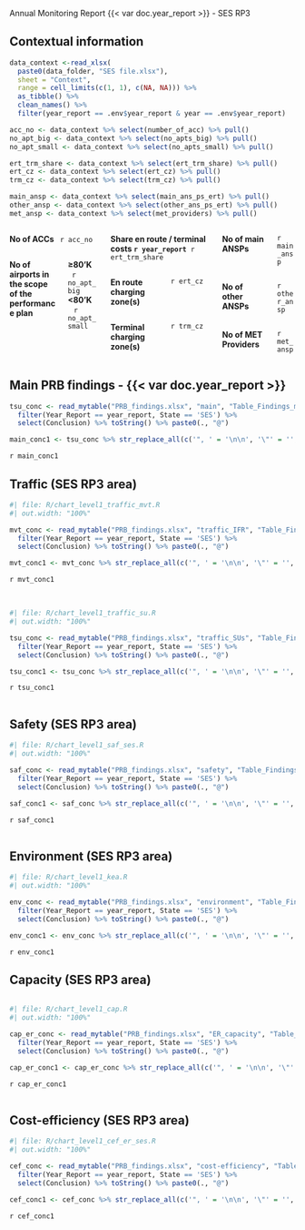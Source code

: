 [Annual Monitoring Report {{< var doc.year_report >}} - SES RP3]{.fakeh1}

## Contextual information
```r
data_context <-read_xlsx(
  paste0(data_folder, "SES file.xlsx"),
  sheet = "Context",
  range = cell_limits(c(1, 1), c(NA, NA))) %>%
  as_tibble() %>% 
  clean_names() %>% 
  filter(year_report == .env$year_report & year == .env$year_report)

acc_no <- data_context %>% select(number_of_acc) %>% pull()
no_apt_big <- data_context %>% select(no_apts_big) %>% pull()
no_apt_small <- data_context %>% select(no_apts_small) %>% pull()

ert_trm_share <- data_context %>% select(ert_trm_share) %>% pull()
ert_cz <- data_context %>% select(ert_cz) %>% pull()
trm_cz <- data_context %>% select(trm_cz) %>% pull()

main_ansp <- data_context %>% select(main_ans_ps_ert) %>% pull()
other_ansp <- data_context %>% select(other_ans_ps_ert) %>% pull()
met_ansp <- data_context %>% select(met_providers) %>% pull()
```


::: columns
<!-- ******************* 1st column -->
:::: {.column width="34%"}
**No of ACCs  ** `r acc_no`

::::: columns
:::::: {.column width="60%"}
**No of airports in the scope of the performance plan**
::::::

:::::: {.column width="40%"}
**≥80'K    ** `r no_apt_big`<br/> **<80'K     ** `r no_apt_small`
::::::
:::::
::::

<!-- ******************* 2nd column -->
:::: {.column width="38%"}

**Share en route / terminal costs `r year_report` ** `r ert_trm_share`

::::: columns
:::::: {.column width="55%"}
**En route charging zone(s)**
::::::

:::::: {.column width="45%"}
`r ert_cz`
::::::
:::::

::::: columns
:::::: {.column width="55%"}
[**Terminal charging zone(s)**]{.context-text}
::::::

:::::: {.column width="45%"}
`r trm_cz`
::::::
:::::
::::

<!-- ******************* 3rd column -->
:::: {.column width="28%"}
::::: columns
:::::: {.column width="70%"}
**No of main ANSPs ** 
::::::

:::::: {.column width="30%"}
`r main_ansp`
::::::
:::::

::::: columns
:::::: {.column width="70%"}
**No of other ANSPs **
::::::

:::::: {.column width="30%"}
`r other_ansp`
::::::
:::::

::::: columns
:::::: {.column width="70%"}
**No of MET Providers **
::::::

:::::: {.column width="30%"}
`r met_ansp`
::::::
:::::

::::
:::


## Main PRB findings - {{< var doc.year_report >}}

```r
tsu_conc <- read_mytable("PRB_findings.xlsx", "main", "Table_Findings_main") %>% 
  filter(Year_Report == year_report, State == 'SES') %>% 
  select(Conclusion) %>% toString() %>% paste0(., "@")

main_conc1 <- tsu_conc %>% str_replace_all(c('", ' = '\n\n', '\"' = '', '\n\n\n' = '\n\n')) %>% str_replace(fixed('c('), '') %>%  str_replace(fixed(')@'), '') %>%  str_replace_all('@', '') 
```

`r main_conc1`

## Traffic (SES RP3 area)

::: {#container-mvt}
:::: {#chart-mvt class="mychart"}
```r
#| file: R/chart_level1_traffic_mvt.R
#| out.width: "100%"
```
::::

:::: {#concl-mvt}
```r
mvt_conc <- read_mytable("PRB_findings.xlsx", "traffic_IFR", "Table_Findings_traffic_IFR") %>% 
  filter(Year_Report == year_report, State == 'SES') %>% 
  select(Conclusion) %>% toString() %>% paste0(., "@")

mvt_conc1 <- mvt_conc %>% str_replace_all(c('", ' = '\n\n', '\"' = '', '\n\n\n' = '\n\n')) %>% str_replace(fixed('c('), '') %>%  str_replace(fixed(')@'), '') 
```

`r mvt_conc1`
::::
:::

::: {#container-su style="clear: both"}

<br>

:::: {#chart-su class="mychart"}
```r
#| file: R/chart_level1_traffic_su.R
#| out.width: "100%"
```
::::

:::: {#concl-su}
```r
tsu_conc <- read_mytable("PRB_findings.xlsx", "traffic_SUs", "Table_Findings_traffic_TSU") %>% 
  filter(Year_Report == year_report, State == 'SES') %>% 
  select(Conclusion) %>% toString() %>% paste0(., "@")

tsu_conc1 <- tsu_conc %>% str_replace_all(c('", ' = '\n\n', '\"' = '', '\n\n\n' = '\n\n')) %>% str_replace(fixed('c('), '') %>%  str_replace(fixed(')@'), '') 
```

`r tsu_conc1`
::::
:::

::: {#container-saf style="clear: both"}

<!-- empty line to ensure next heading leaves enough space -->
<div style="height: 1px"></div>

## Safety (SES RP3 area)
:::: {#chart-saf class="mychart"}
```r
#| file: R/chart_level1_saf_ses.R
#| out.width: "100%"
```
::::

:::: {#concl-saf}
```r
saf_conc <- read_mytable("PRB_findings.xlsx", "safety", "Table_Findings_safety") %>% 
  filter(Year_Report == year_report, State == 'SES') %>% 
  select(Conclusion) %>% toString() %>% paste0(., "@")

saf_conc1 <- saf_conc %>% str_replace_all(c('", ' = '\n\n', '\"' = '', '\n\n\n' = '\n\n')) %>% str_replace(fixed('c('), '') %>%  str_replace(fixed(')@'), '\n') 
```

`r saf_conc1`
::::
:::

::: {#container-env style="clear: both"}

<!-- empty line to ensure next heading leaves enough space -->
<div style="height: 1px"></div>

## Environment (SES RP3 area)

:::: {#chart-env class="mychart"}
```r
#| file: R/chart_level1_kea.R
#| out.width: "100%"
```
::::

:::: {#concl-env}
```r
env_conc <- read_mytable("PRB_findings.xlsx", "environment", "Table_Findings_environment") %>% 
  filter(Year_Report == year_report, State == 'SES') %>% 
  select(Conclusion) %>% toString() %>% paste0(., "@")

env_conc1 <- env_conc %>% str_replace_all(c('", ' = '\n\n', '\"' = '', '\n\n\n' = '\n\n')) %>% str_replace(fixed('c('), '') %>%  str_replace(fixed(')@'), '\n') 
```

`r env_conc1`
::::
:::

::: {#container-cap style="clear: both"}

## Capacity (SES RP3 area)
<!-- empty line to ensure next heading leaves enough space -->
<div style="height: 1px"></div>

:::: {#chart-cap class="mychart"}
```r
#| file: R/chart_level1_cap.R
#| out.width: "100%"
```
::::

:::: {#concl-cap}
```r
cap_er_conc <- read_mytable("PRB_findings.xlsx", "ER_capacity", "Table_Findings_ER_capacity") %>% 
  filter(Year_Report == year_report, State == 'SES') %>% 
  select(Conclusion) %>% toString() %>% paste0(., "@")

cap_er_conc1 <- cap_er_conc %>% str_replace_all(c('", ' = '\n\n', '\"' = '', '\n\n\n' = '\n\n')) %>% str_replace(fixed('c('), '') %>%  str_replace(fixed(')@'), '\n') 
```

`r cap_er_conc1`
::::
:::


::: {#container-cef style="clear: both"}
<!-- empty line to ensure next heading leaves enough space -->
<div style="height: 1px"></div>

## Cost-efficiency (SES RP3 area)

:::: {#chart-cef class="mychart"}
```r
#| file: R/chart_level1_cef_er_ses.R
#| out.width: "100%"
```
::::

:::: {#concl-cef}
```r
cef_conc <- read_mytable("PRB_findings.xlsx", "cost-efficiency", "Table_Findings_CEFF") %>% 
  filter(Year_Report == year_report, State == 'SES') %>% 
  select(Conclusion) %>% toString() %>% paste0(., "@")

cef_conc1 <- cef_conc %>% str_replace_all(c('", ' = '\n\n', '\"' = '', '\n\n\n' = '\n\n')) %>% str_replace(fixed('c('), '') %>%  str_replace(fixed(')@'), '\n') 
```

`r cef_conc1`
::::
:::

